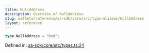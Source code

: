 ```yaml
---
title: NullAddress
description: Overview of NullAddress
slug: wallets/reference/aa-sdk/core/src/type-aliases/NullAddress
layout: reference
---
```


```ts
type NullAddress = "0x0";
```

Defined in: [aa-sdk/core/src/types.ts:24](https://github.com/alchemyplatform/aa-sdk/blob/08da565ff1e1b5bcae4581d79993c4ed9e522c16/aa-sdk/core/src/types.ts#L24)
